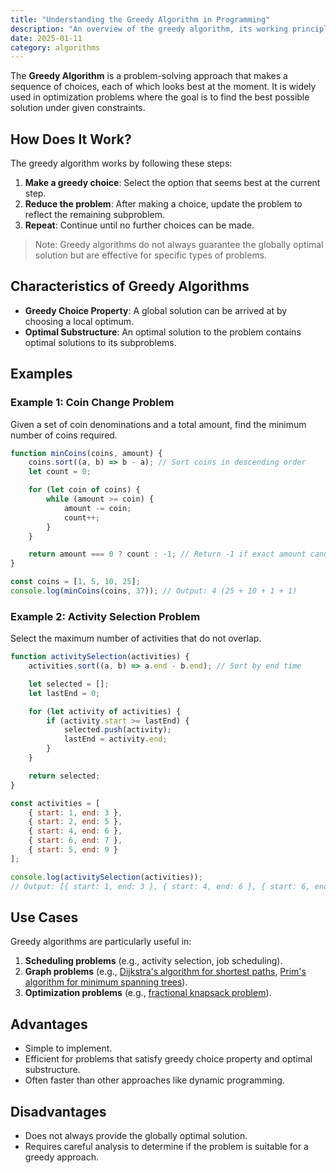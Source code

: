 ```yaml
---
title: "Understanding the Greedy Algorithm in Programming"
description: "An overview of the greedy algorithm, its working principles, examples, and use cases."
date: 2025-01-11
category: algorithms
---
```


The **Greedy Algorithm** is a problem-solving approach that makes a sequence of choices, each of which looks best at the moment. It is widely used in optimization problems where the goal is to find the best possible solution under given constraints.

## How Does It Work?

The greedy algorithm works by following these steps:

1. **Make a greedy choice**: Select the option that seems best at the current step.
2. **Reduce the problem**: After making a choice, update the problem to reflect the remaining subproblem.
3. **Repeat**: Continue until no further choices can be made.

> Note: Greedy algorithms do not always guarantee the globally optimal solution but are effective for specific types of problems.

## Characteristics of Greedy Algorithms

- **Greedy Choice Property**: A global solution can be arrived at by choosing a local optimum.
- **Optimal Substructure**: An optimal solution to the problem contains optimal solutions to its subproblems.

## Examples

### Example 1: Coin Change Problem

Given a set of coin denominations and a total amount, find the minimum number of coins required.

```javascript
function minCoins(coins, amount) {
    coins.sort((a, b) => b - a); // Sort coins in descending order
    let count = 0;

    for (let coin of coins) {
        while (amount >= coin) {
            amount -= coin;
            count++;
        }
    }

    return amount === 0 ? count : -1; // Return -1 if exact amount cannot be made
}

const coins = [1, 5, 10, 25];
console.log(minCoins(coins, 37)); // Output: 4 (25 + 10 + 1 + 1)

```

### Example 2: Activity Selection Problem

Select the maximum number of activities that do not overlap.

```javascript
function activitySelection(activities) {
    activities.sort((a, b) => a.end - b.end); // Sort by end time

    let selected = [];
    let lastEnd = 0;

    for (let activity of activities) {
        if (activity.start >= lastEnd) {
            selected.push(activity);
            lastEnd = activity.end;
        }
    }

    return selected;
}

const activities = [
    { start: 1, end: 3 },
    { start: 2, end: 5 },
    { start: 4, end: 6 },
    { start: 6, end: 7 },
    { start: 5, end: 9 }
];

console.log(activitySelection(activities));
// Output: [{ start: 1, end: 3 }, { start: 4, end: 6 }, { start: 6, end: 7 }]

```

## Use Cases

Greedy algorithms are particularly useful in:

1. **Scheduling problems** (e.g., activity selection, job scheduling).
2. **Graph problems** (e.g., [Dijkstra's algorithm for shortest paths](https://en.wikipedia.org/wiki/Dijkstra%27s_algorithm), [Prim's algorithm for minimum spanning trees](https://en.wikipedia.org/wiki/Prim%27s_algorithm)).
3. **Optimization problems** (e.g., [fractional knapsack problem](https://en.wikipedia.org/wiki/Continuous_knapsack_problem)).

## Advantages

- Simple to implement.
- Efficient for problems that satisfy greedy choice property and optimal substructure.
- Often faster than other approaches like dynamic programming.

## Disadvantages

- Does not always provide the globally optimal solution.
- Requires careful analysis to determine if the problem is suitable for a greedy approach.
